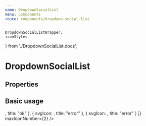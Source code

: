 ```yaml
---
name: DropdownSocialList
menu: Components
route: components/dropdown-social-list
---
```


    DropdownSocialListWrapper,
    iconStyles
} from './DropdownSocialList.docz';

# DropdownSocialList

## Properties

<Props of={DropdownSocialList} />

## Basic usage

<Playground>
    <DropdownSocialListWrapper>
        <DropdownSocialList
            icons={[
                {
                    svgIcon: <Checked style={iconStyles} />,
                    title: "ok"
                },
                {
                    svgIcon: <Cancel style={iconStyles} />,
                    title: "error"
                },
                {
                    svgIcon: <Checked style={iconStyles} />,
                    title: "error"
                }
            ]}
            maxIconNumber={2}
        />
    </DropdownSocialListWrapper>
</Playground>
